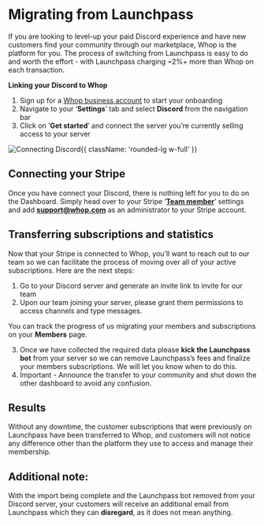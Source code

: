 # Migrating from Launchpass

If you are looking to level-up your paid Discord experience and have new customers find your community through our marketplace, Whop is the platform for you. The process of switching from Launchpass is easy to do and worth the effort - with Launchpass charging ~2%+ more than Whop on each transaction. 

**Linking your Discord to Whop**

1. Sign up for a [Whop business account](https://dash.whop.com) to start your onboarding
2. Navigate to your ‘**Settings**’ tab and select **Discord** from the navigation bar
3. Click on ‘**Get started**’ and connect the server you’re currently selling access to your server

![Connecting Discord](https://i.imgur.com/86Su4Tm.gif){{ className: 'rounded-lg w-full' }}

## Connecting your Stripe

Once you have connect your Discord, there is nothing left for you to do on the Dashboard. Simply head over to your Stripe ‘**[Team member](https://dashboard.stripe.com/settings/team)**’ settings and add **support@whop.com** as an administrator to your Stripe account. 

## Transferring subscriptions and statistics

Now that your Stripe is connected to Whop, you’ll want to reach out to our team so we can facilitate the process of moving over all of your active subscriptions. Here are the next steps:

1. Go to your Discord server and generate an invite link to invite for our team
2. Upon our team joining your server, please grant them permissions to access channels and type messages.

You can track the progress of us migrating your members and subscriptions on your **Members** page.

3. Once we have collected the required data please **kick the Launchpass bot** from your server so we can remove Launchpass’s fees and finalize your members subscriptions. We will let you know when to do this.
4. Important - Announce the transfer to your community and shut down the other dashboard to avoid any confusion.

## Results

Without any downtime, the customer subscriptions that were previously on Launchpass have been transferred to Whop, and customers will not notice any difference other than the platform they use to access and manage their membership.

## Additional note:

With the import being complete and the Launchpass bot removed from your Discord server, your customers will receive an additional email from Launchpass which they can **disregard**, as it does not mean anything.